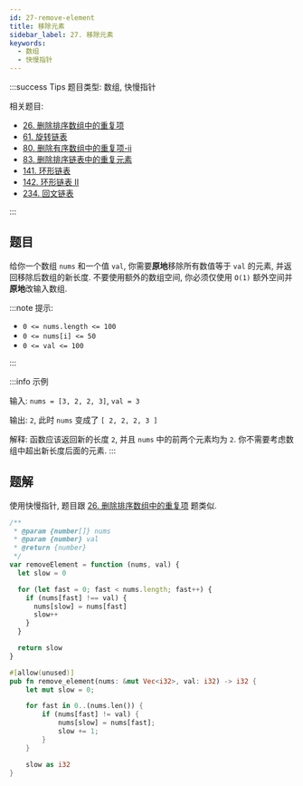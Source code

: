 ```yaml
---
id: 27-remove-element
title: 移除元素
sidebar_label: 27. 移除元素
keywords:
  - 数组
  - 快慢指针
---
```


:::success Tips
题目类型: 数组, 快慢指针

相关题目:

- [26. 删除排序数组中的重复项](/leetcode/easy/26-remove-duplicates)
- [61. 旋转链表](/leetcode/medium/61-rotate-right)
- [80. 删除有序数组中的重复项-ii](/leetcode/medium/80-remove-duplicates)
- [83. 删除排序链表中的重复元素](/leetcode/easy/83-delete-duplicates)
- [141. 环形链表](/leetcode/easy/141-has-cycle)
- [142. 环形链表 II](/leetcode/medium/142-detect-cycle)
- [234. 回文链表](/leetcode/easy/234-is-palindrome)

:::

## 题目

给你一个数组 `nums` 和一个值 `val`, 你需要**原地**移除所有数值等于 `val` 的元素, 并返回移除后数组的新长度. 不要使用额外的数组空间, 你必须仅使用 `O(1)` 额外空间并**原地**改输入数组.

:::note 提示:

- `0 <= nums.length <= 100`
- `0 <= nums[i] <= 50`
- `0 <= val <= 100`

:::

:::info 示例

输入: `nums = [3, 2, 2, 3]`, `val = 3`

输出: `2`, 此时 `nums` 变成了 `[ 2, 2, 2, 3 ]`

解释: 函数应该返回新的长度 `2`, 并且 `nums` 中的前两个元素均为 `2`. 你不需要考虑数组中超出新长度后面的元素.
:::

## 题解

使用快慢指针, 题目跟 [26. 删除排序数组中的重复项](/leetcode/easy/26-remove-duplicates) 题类似.


<Tabs>
  <TabItem value="JavaScript" label="JavaScript" default>

```ts
/**
 * @param {number[]} nums
 * @param {number} val
 * @return {number}
 */
var removeElement = function (nums, val) {
  let slow = 0

  for (let fast = 0; fast < nums.length; fast++) {
    if (nums[fast] !== val) {
      nums[slow] = nums[fast]
      slow++
    }
  }

  return slow
}
```

</TabItem>
<TabItem value="Rust" label="Rust">

```rust
#[allow(unused)]
pub fn remove_element(nums: &mut Vec<i32>, val: i32) -> i32 {
    let mut slow = 0;

    for fast in 0..(nums.len()) {
        if (nums[fast] != val) {
            nums[slow] = nums[fast];
            slow += 1;
        }
    }

    slow as i32
}
```

</TabItem>
</Tabs>

